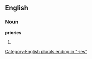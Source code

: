 ==English==

===Noun===
'''priories'''

# {{plural of|[[priory]]}}

[[Category:English plurals ending in "-ies"]]